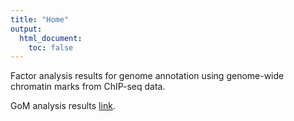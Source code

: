 ```yaml
---
title: "Home"
output:
  html_document:
    toc: false
---
```


Factor analysis results for genome annotation using genome-wide chromatin marks from ChIP-seq data.

GoM analysis results [link](chrom_GoM_joint_cells.html).
